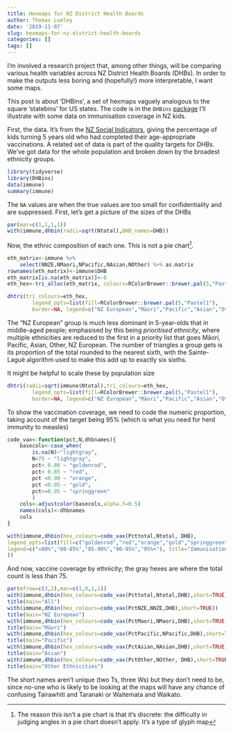 ```yaml
---
title: Hexmaps for NZ District Health Boards
author: Thomas Lumley
date: '2019-11-07'
slug: hexmaps-for-nz-district-health-boards
categories: []
tags: []
---
```


I'm involved a research project that, among other things, will be comparing various health variables across NZ District Health Boards (DHBs).  In order to make the outputs less boring and (hopefully!) more interpretable, I want some maps.  

This post is about 'DHBins', a set of hexmaps vaguely analogous to the square 'statebins' for US states. The code is in the `DHBins` [package](https://github.com/tslumley/DHBins)  I'll illustrate with some data on immunisation coverage in NZ kids.

First, the data.  It's from the [NZ Social Indicators](http://archive.stats.govt.nz/browse_for_stats/snapshots-of-nz/nz-social-indicators/Home/Health/childhood-immunisation.aspx), giving the percentage of kids turning 5 years old who had completed their age-appropriate vaccinations.  A related set of data is part of the quality targets for DHBs.  We've got data for the whole population and broken down by the broadest ethnicity groups. 


```r
library(tidyverse)
library(DHBins)
data(immune)
summary(immune)
```

The `NA` values are when the true values are too small for confidentiality and are suppressed.  First, let's get a picture of the sizes of the DHBs

```r
par(mar=c(1,1,1,1))
with(immune,dhbin(radii=sqrt(Ntotal),DHB_names=DHB))
```

Now, the ethnic composition of each one. This is not a pie chart^[The reason this isn't a pie chart is that it's discrete: the difficulty in judging angles in a pie chart doesn't apply. It's a type of glyph map].

```r
eth_matrix<-immune %>% 
	select(NNZE,NMaori,NPacific,NAsian,NOther) %>% as.matrix
rownames(eth_matrix)<-immune$DHB
eth_matrix[is.na(eth_matrix)]<-0	
eth_hex<-tri_alloc(eth_matrix, colours=RColorBrewer::brewer.pal(5,"Pastel1"))

dhtri(tri_colours=eth_hex, 
		legend_opts=list(fill=RColorBrewer::brewer.pal(5,"Pastel1"),
		border=NA, legend=c("NZ European","Māori","Pacific","Asian","Other")))
```

The "NZ European" group is much less dominant in 5-year-olds that in middle-aged people; emphasised by this being *prioritised ethnicity*, where multiple ethnicities are reduced to the first in a priority list that goes Māori, Pacific, Asian, Other, NZ European.  The number of triangles a group gets is its proportion of the total rounded to the nearest sixth, with the Sainte-Laguë algorithm used to make this add up to exactly six sixths. 

 

It might be helpful to scale these by population size

```r
dhtri(radii=sqrt(immune$Ntotal),tri_colours=eth_hex, 
		legend_opts=list(fill=RColorBrewer::brewer.pal(5,"Pastel1"),
		border=NA, legend=c("NZ European","Māori","Pacific","Asian","Other")))
```

To show the vaccination coverage, we need to code the numeric proportion, taking account of the target being 95% (which is what you need for herd immunity to measles)

```r

code_vax<-function(pct,N,dhbnames){
	basecols<-case_when(
		is.na(N)~"lightgray",
		N<75 ~ "lightgray",
		pct< 0.80 ~ "goldenrod",
		pct< 0.85 ~ "red",
		pct <0.90 ~ "orange",
		pct <0.95 ~ "gold",
    	pct>=0.95 ~ "springgreen"
		)
	cols<-adjustcolor(basecols,alpha.f=0.5)	
	names(cols)<-dhbnames
	cols
}

with(immune,dhbin(hex_colours=code_vax(Pcttotal,Ntotal, DHB),
legend_opts=list(fill=c("goldenrod","red","orange","gold","springgreen"),
legend=c("<80%","80-85%","85-90%","90-95%","95%+"), title="Immunisation coverage")
))
```


And now, vaccine coverage by ethnicity; the gray hexes are where the total count is less than 75. 

```r

par(mfrow=c(3,2),mar=c(1,0,1,1))
with(immune,dhbin(hex_colours=code_vax(Pcttotal,Ntotal,DHB),short=TRUE))
title(main="All")
with(immune,dhbin(hex_colours=code_vax(PctNZE,NNZE,DHB),short=TRUE))
title(main="NZ European")
with(immune,dhbin(hex_colours=code_vax(PctMaori,NMaori,DHB),short=TRUE))
title(main="Māori")
with(immune,dhbin(hex_colours=code_vax(PctPacific,NPacific,DHB),short=TRUE))
title(main="Pacific")
with(immune,dhbin(hex_colours=code_vax(PctAsian,NAsian,DHB),short=TRUE))
title(main="Asian")
with(immune,dhbin(hex_colours=code_vax(PctOther,NOther, DHB),short=TRUE))
title(main="Other Ethnicities")
```

The short names aren't unique (two Ts, three Ws) but they don't need to be, since no-one who is likely to be looking at the maps will have any chance of confusing Tairawhiti and Taranaki or Waitemata and Waikato.

